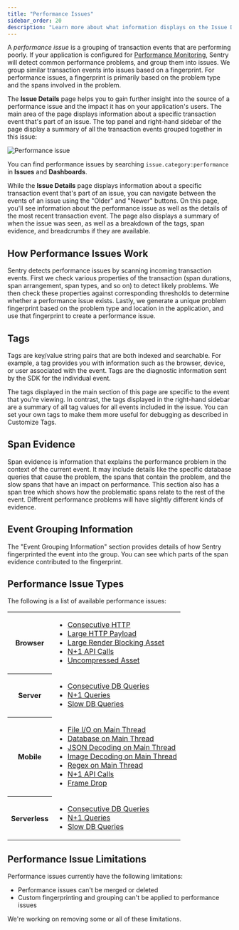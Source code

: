 ```yaml
---
title: "Performance Issues"
sidebar_order: 20
description: "Learn more about what information displays on the Issue Details page to help you efficiently triage a performance issue."
---
```


A _performance issue_ is a grouping of transaction events that are performing poorly. If your application is configured for [Performance Monitoring](/product/performance/), Sentry will detect common performance problems, and group them into issues. We group similar transaction events into issues based on a fingerprint. For performance issues, a fingerprint is primarily based on the problem type and the spans involved in the problem.

The **Issue Details** page helps you to gain further insight into the source of a performance issue and the impact it has on your application's users. The main area of the page displays information about a specific transaction event that's part of an issue. The top panel and right-hand sidebar of the page display a summary of all the transaction events grouped together in this issue:

![Performance issue](performance-issue-details.png)

<Note>

You can find performance issues by searching `issue.category:performance` in **Issues** and **Dashboards**.

</Note>

While the **Issue Details** page displays information about a specific transaction event that's part of an issue, you can navigate between the events of an issue using the "Older" and "Newer" buttons. On this page, you'll see information about the performance issue as well as the details of the most recent transaction event. The page also displays a summary of when the issue was seen, as well as a breakdown of the tags, span evidence, and breadcrumbs if they are available.

## How Performance Issues Work

Sentry detects performance issues by scanning incoming transaction events. First we check various properties of the transaction (span durations, span arrangement, span types, and so on) to detect likely problems. We then check these properties against corresponding thresholds to determine whether a performance issue exists. Lastly, we generate a unique problem fingerprint based on the problem type and location in the application, and use that fingerprint to create a performance issue.

## Tags

Tags are key/value string pairs that are both indexed and searchable. For example, a tag provides you with information such as the browser, device, or user associated with the event. Tags are the diagnostic information sent by the SDK for the individual event.

The tags displayed in the main section of this page are specific to the event that you're viewing. In contrast, the tags displayed in the right-hand sidebar are a summary of all tag values for all events included in the issue. You can set your own tags to make them more useful for debugging as described in Customize Tags.

## Span Evidence

Span evidence is information that explains the performance problem in the context of the current event. It may include details like the specific database queries that cause the problem, the spans that contain the problem, and the slow spans that have an impact on performance. This section also has a span tree which shows how the problematic spans relate to the rest of the event. Different performance problems will have slightly different kinds of evidence.

## Event Grouping Information

The "Event Grouping Information" section provides details of how Sentry fingerprinted the event into the group. You can see which parts of the span evidence contributed to the fingerprint.

## Performance Issue Types

The following is a list of available performance issues:

<table>
  <tr>
    <th>Browser</th>
    <td>
      <ul>
        <li>
          <a href="./consecutive-http/">Consecutive HTTP</a>
        </li>
        <li>
          <a href="./large-http-payload/">Large HTTP Payload</a>
        </li>
        <li>
          <a href="./large-render-blocking-asset/">
            Large Render Blocking Asset
          </a>
        </li>
        <li>
          <a href="./n-one-api-calls/">N+1 API Calls</a>
        </li>
        <li>
          <a href="./uncompressed-asset">Uncompressed Asset</a>
        </li>
      </ul>
    </td>
  </tr>
  <tr>
    <th>Server</th>
    <td>
      <ul>
        <li>
          <a href="./consecutive-db-queries/">Consecutive DB Queries</a>
        </li>
        <li>
          <a href="./n-one-queries/">N+1 Queries</a>
        </li>
        <li>
          <a href="./slow-db-queries/">Slow DB Queries</a>
        </li>
      </ul>
    </td>
  </tr>
  <tr>
    <th>Mobile</th>
    <td>
      <ul>
        <li>
          <a href="./file-main-thread-io/">File I/O on Main Thread</a>
        </li>
        <li>
          <a href="./db-main-thread-io/">Database on Main Thread</a>
        </li>
        <li>
          <a href="./json-decoding-main-thread/">
            JSON Decoding on Main Thread
          </a>
        </li>
        <li>
          <a href="./image-decoding-main-thread/">
            Image Decoding on Main Thread
          </a>
        </li>
        <li>
          <a href="./regex-main-thread/">Regex on Main Thread</a>
        </li>
        <li>
          <a href="./n-one-api-calls/">N+1 API Calls</a>
        </li>
        <li>
          <a href="./frame-drop/">Frame Drop</a>
        </li>
      </ul>
    </td>
  </tr>
  <tr>
    <th>Serverless</th>
    <td>
      <ul>
        <li>
          <a href="./consecutive-db-queries/">Consecutive DB Queries</a>
        </li>
        <li>
          <a href="./n-one-queries/">N+1 Queries</a>
        </li>
        <li>
          <a href="./slow-db-queries/">Slow DB Queries</a>
        </li>
      </ul>
    </td>
  </tr>
</table>

## Performance Issue Limitations

Performance issues currently have the following limitations:

- Performance issues can't be merged or deleted
- Custom fingerprinting and grouping can't be applied to performance issues

We're working on removing some or all of these limitations.
